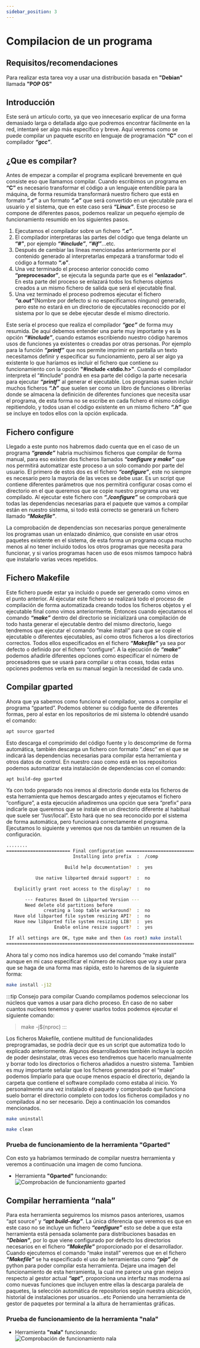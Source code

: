 ```yaml
---
sidebar_position: 3
---
```


# Compilacion de un programa

## Requisitos/recomendaciones

Para realizar esta tarea voy a usar una distribución basada en **"Debian"** llamada **"POP OS"**

## Introducción

Este será un artículo corto, ya que veo innecesario explicar de una forma demasiado larga o detallada algo que podremos encontrar fácilmente en la red, intentaré ser algo más específico y breve. Aquí veremos como se puede compilar un paquete escrito en lenguaje de programación **“C”** con el compilador ***“gcc”***.

## ¿Que es compilar?

Antes de empezar a compilar el programa explicaré brevemente en qué consiste eso que llamamos compilar. Cuando escribimos un programa en **“C”** es necesario transformar el código a un lenguaje entendible para la máquina, de forma resumida transformará nuestro fichero que está en formato ***“.c”*** a un formato ***“.o”*** que será convertido en un ejecutable para el usuario y el sistema, que en este caso será ***“Linux”***. Este proceso se compone de diferentes pasos, podemos realizar un pequeño ejemplo de funcionamiento resumido en los siguientes pasos.

1. Ejecutamos el compilador sobre un fichero ***“.c”***.
2. El compilador interpretaras las partes del código que tenga delante un **“#”**, por ejemplo ***“#include”***, ***“#if”***...etc.
3. Después de cambiar las líneas mencionadas anteriormente por el contenido generado al interpretarlas empezará a transformar todo el código a formato **“.o”**.
4. Una vez terminado el proceso anterior conocido como **“preprocesador”**, se ejecuta la segunda parte que es el **“enlazador”**. En esta parte del proceso se enlazará todos los ficheros objetos creados a un mismo fichero de salida que será el ejecutable final.
5. Una vez terminado el proceso podremos ejecutar el fichero ***“a.out”***(Nombre por defecto si no especificamos ninguno) generado, pero este no estará en un directorio de ejecutables reconocido por el sistema por lo que se debe ejecutar desde el mismo directorio.

Este sería el proceso que realiza el compilador ***“gcc”*** de forma muy resumida. De aquí debemos entender una parte muy importante y es la opción ***“#include”***, cuando estamos escribiendo nuestro código haremos usos de funciones ya existentes o creadas por otras personas. Por ejemplo para la función ***“printf”*** que nos permite imprimir en pantalla un texto necesitamos definir y especificar su funcionamiento, pero al ser algo ya existente lo que haríamos es incluir el fichero que contiene su funcionamiento con la opción **"#include \<stdio.h\>"**. Cuando el compilador interpreta el “#include” pondrá en esa parte del código la parte necesaria para ejecutar ***“printf”*** al generar el ejecutable. Los programas suelen incluir muchos ficheros ***“.h”*** que suelen ser como un libro de funciones o librerías donde se almacena la definición de diferentes funciones que necesita usar el programa, de esta forma no se escribe en cada fichero el mismo código repitiendolo, y todos usan el código existente en un mismo fichero ***“.h”*** que se incluye en todos ellos con la opción explicada.

## Fichero configure

Llegado a este punto nos habremos dado cuenta que en el caso de un programa ***“grande”*** habria muchisimos ficheros que compilar de forma manual, para eso existen dos ficheros llamados ***“configure y make”*** que nos permitirá automatizar este proceso a un solo comando por parte del usuario.
El primero de estos dos es el fichero ***“configure”***, este no siempre es necesario pero la mayoría de las veces se debe usar. Es un script que contiene diferentes parámetros que nos permitirá configurar cosas como el directorio en el que queremos que se copie nuestro programa una vez compilado. Al ejecutar este fichero con ***“./configure”*** se comprobará que todas las dependencias necesarias para el paquete que vamos a compilar están en nuestro sistema, si todo está correcto se generará un fichero llamado ***“Makefile”***. 

La comprobación de dependencias son necesarias porque generalmente los programas usan un enlazado dinámico, que consiste en usar otros paquetes existente en el sistema, de esta forma un programa ocupa mucho menos al no tener incluido todos los otros programas que necesita para funcionar, y si varios programas hacen uso de esos mismos tampoco habrá que instalarlo varias veces repetidos.

## Fichero Makefile

Este fichero puede estar ya incluido o puede ser generado como vimos en el punto anterior. Al ejecutar este fichero se realizará todo el proceso de compilación de forma automatizada creando todos los ficheros objetos y el ejecutable final como vimos anteriormente. Entonces cuando ejecutamos el comando ***“make”*** dentro del directorio se inicializará una compilación de todo hasta generar el ejecutable dentro del mismo directorio, luego tendremos que ejecutar el comando “make install” para que se copie el ejecutable o diferentes ejecutables, así como otros ficheros a los directorios correctos. Todos ellos especificados en el fichero ***“Makefile”*** ya sea por defecto o definido por el fichero “configure”. A la ejecución de ***“make”*** podemos añadirle diferentes opciones como especificar el número de procesadores que se usará para compilar u otras cosas, todas estas opciones podemos verla en su manual según la necesidad de cada uno.

## Compilar gparted

Ahora que ya sabemos como funciona el compilador, vamos a compilar el programa “gparted”. Podemos obtener su código fuente de diferentes formas, pero al estar en los repositorios de mi sistema lo obtendré usando el comando:
```bash
apt source gparted
```

Esto descarga el comprimido del código fuente y lo descomprime de forma automática, también descarga un fichero con formato “.desc” en el que se indicará las dependencias necesarias para compilar esta herramienta y otros datos de control. En nuestro caso como está en los repositorios podemos automatizar esta instalación de dependencias con el comando:
```bash
apt build-dep gparted
```

Ya con todo preparado nos iremos al directorio donde esta los ficheros de esta herramienta que hemos descargado antes y ejecutamos el fichero “configure”, a esta ejecución añadiremos una opción que sera “prefix” para indicarle que queremos que se instale en un directorio diferente al habitual que suele ser “/usr/local”. Esto hará que no sea reconocido por el sistema de forma automática, pero funcionará correctamente el programa. Ejecutamos lo siguiente y veremos que nos da también un resumen de la configuración.
```bash title="./configure --prefix=/comp"
........
======================== Final configuration ===========================
                         Installing into prefix  :  /comp

                      Build help documentation?  :  yes

           Use native libparted dmraid support?  :  no

   Explicitly grant root access to the display?  :  no

       --- Features Based On Libparted Version ---
       Need delete old partitions before
              creating a loop table workaround?  :  no
   Have old libparted file system resizing API?  :  no
   Have new libparted file system resizing LIB?  :  yes
                  Enable online resize support?  :  yes

 If all settings are OK, type make and then (as root) make install
========================================================================
```
Ahora tal y como nos indica haremos uso del comando “make install” aunque en mi caso especificar el número de núcleos que voy a usar para que se haga de una forma mas rápida, esto lo haremos de la siguiente forma:
```bash
make install -j12
```
:::tip Consejo para compilar
Cuando compilamos podemos seleccionar los núcleos que vamos a usar para dicho proceso. En caso de no saber cuantos nucleos tenemos y querer usarlos todos podemos ejecutar el siguiente comando:
>make -j$(nproc)
:::

Los ficheros Makefile, contiene multitud de funcionalidades preprogramadas, se podría decir que es un script que automatiza todo lo explicado anteriormente. Algunos desarrolladores también incluye la opción de poder desinstalar, otras veces eso tendremos que hacerlo manualmente y borrar todo los directorios o ficheros añadidos a nuestro sistema. Tambien es muy importante señalar que los ficheros generados por el “make” podemos limpiarlo para que ocupe menos espacio el directorio, dejando la carpeta que contiene el software compilado como estaba al inicio. Yo personalmente una vez instalado el paquete y comprobado que funciona suelo borrar el directorio completo con todos los ficheros compilados y no compilados al no ser necesario. Dejo a continuación los comandos mencionados.
```bash title="Comando para desinstalar la herramienta:"
make uninstall
```
```bash title="Comando para limpiar los ficheros generados al compilar:"
make clean
```

### Prueba de funcionamiento de la herramienta "Gparted"

Con esto ya habríamos terminado de compilar nuestra herramienta y veremos a continuación una imagen de como funciona.

* Herramienta **"Gparted"** funcionando:
![Comprobación de funcionamiento gparted](/img/compilacion-paquete/gparted-comp.png)

## Compilar herramienta “nala”

Para esta herramienta seguiremos los mismos pasos anteriores, usamos “apt source” y ***“apt build-dep”***. La única diferencia que veremos es que en este caso no se incluye un fichero ***“configure”*** esto se debe a que esta herramienta está pensada solamente para distribuciones basadas en ***“Debian”***, por lo que viene configurado por defecto los directorios necesarios en el fichero ***“Makefile”*** proporcionado por el desarrollador.
Cuando ejecutemos el comando “make install” veremos que en el fichero ***“Makefile”*** se ha especificado el uso de herramientas como ***“pip”*** de python para poder compilar esta herramienta. Dejare una imagen del funcionamiento de esta herramienta, la cual me parece una gran mejora respecto al gestor actual ***“apt”***, proporciona una interfaz mas moderna así como nuevas funciones que incluyen entre ellas la descarga paralela de paquetes, la selección automática de repositorios según nuestra ubicación, historial de instalaciones por usuarios…etc Poniendo una herramienta de gestor de paquetes por terminal a la altura de herramientas gráficas.

### Prueba de funcionamiento de la herramienta "nala"

* Herramienta **"nala"** funcionando:
![Comprobación de funcionamiento nala](/img/compilacion-paquete/nala-comp.png)